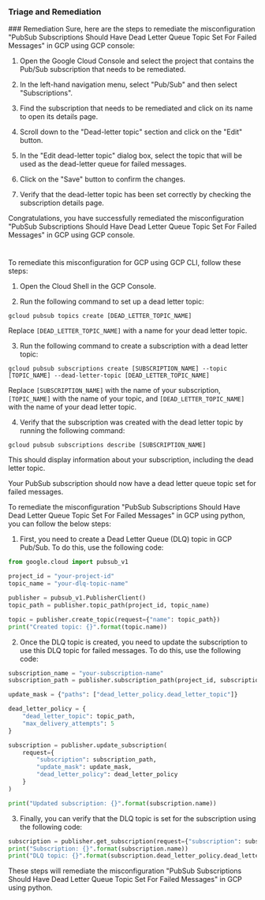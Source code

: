 
### Triage and Remediation
<Tabs>
<Tab title='Remediation'>
### Remediation

<AccordionGroup>
<Accordion title='Using Console' defaultOpen='true'>
Sure, here are the steps to remediate the misconfiguration "PubSub Subscriptions Should Have Dead Letter Queue Topic Set For Failed Messages" in GCP using GCP console:

1. Open the Google Cloud Console and select the project that contains the Pub/Sub subscription that needs to be remediated.

2. In the left-hand navigation menu, select "Pub/Sub" and then select "Subscriptions".

3. Find the subscription that needs to be remediated and click on its name to open its details page.

4. Scroll down to the "Dead-letter topic" section and click on the "Edit" button.

5. In the "Edit dead-letter topic" dialog box, select the topic that will be used as the dead-letter queue for failed messages.

6. Click on the "Save" button to confirm the changes.

7. Verify that the dead-letter topic has been set correctly by checking the subscription details page.

Congratulations, you have successfully remediated the misconfiguration "PubSub Subscriptions Should Have Dead Letter Queue Topic Set For Failed Messages" in GCP using GCP console.

#
</Accordion>

<Accordion title='Using CLI'>
To remediate this misconfiguration for GCP using GCP CLI, follow these steps:

1. Open the Cloud Shell in the GCP Console.

2. Run the following command to set up a dead letter topic:

```
gcloud pubsub topics create [DEAD_LETTER_TOPIC_NAME]
```

Replace `[DEAD_LETTER_TOPIC_NAME]` with a name for your dead letter topic.

3. Run the following command to create a subscription with a dead letter topic:

```
gcloud pubsub subscriptions create [SUBSCRIPTION_NAME] --topic [TOPIC_NAME] --dead-letter-topic [DEAD_LETTER_TOPIC_NAME]
```

Replace `[SUBSCRIPTION_NAME]` with the name of your subscription, `[TOPIC_NAME]` with the name of your topic, and `[DEAD_LETTER_TOPIC_NAME]` with the name of your dead letter topic.

4. Verify that the subscription was created with the dead letter topic by running the following command:

```
gcloud pubsub subscriptions describe [SUBSCRIPTION_NAME]
```

This should display information about your subscription, including the dead letter topic.

Your PubSub subscription should now have a dead letter queue topic set for failed messages.
</Accordion>

<Accordion title='Using Python'>
To remediate the misconfiguration "PubSub Subscriptions Should Have Dead Letter Queue Topic Set For Failed Messages" in GCP using python, you can follow the below steps:

1. First, you need to create a Dead Letter Queue (DLQ) topic in GCP Pub/Sub. To do this, use the following code:

```python
from google.cloud import pubsub_v1

project_id = "your-project-id"
topic_name = "your-dlq-topic-name"

publisher = pubsub_v1.PublisherClient()
topic_path = publisher.topic_path(project_id, topic_name)

topic = publisher.create_topic(request={"name": topic_path})
print("Created topic: {}".format(topic.name))
```

2. Once the DLQ topic is created, you need to update the subscription to use this DLQ topic for failed messages. To do this, use the following code:

```python
subscription_name = "your-subscription-name"
subscription_path = publisher.subscription_path(project_id, subscription_name)

update_mask = {"paths": ["dead_letter_policy.dead_letter_topic"]}

dead_letter_policy = {
    "dead_letter_topic": topic_path,
    "max_delivery_attempts": 5
}

subscription = publisher.update_subscription(
    request={
        "subscription": subscription_path,
        "update_mask": update_mask,
        "dead_letter_policy": dead_letter_policy
    }
)

print("Updated subscription: {}".format(subscription.name))
```

3. Finally, you can verify that the DLQ topic is set for the subscription using the following code:

```python
subscription = publisher.get_subscription(request={"subscription": subscription_path})
print("Subscription: {}".format(subscription.name))
print("DLQ topic: {}".format(subscription.dead_letter_policy.dead_letter_topic))
```

These steps will remediate the misconfiguration "PubSub Subscriptions Should Have Dead Letter Queue Topic Set For Failed Messages" in GCP using python.
</Accordion>

</AccordionGroup>
</Tab>
</Tabs>

